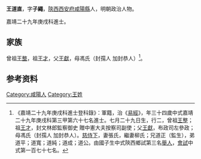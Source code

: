 {{明清人物信息框
| 姓名 = 王道直
| 原名 =
| 圖片名稱= 
| 圖片大小 =
| 圖片說明 = 
| 最高職務 =
| 國家 = 大明 
| 爵位 =
| 籍貫 = [[陝西|陝西]][[西安府|西安府]][[咸陽縣|咸陽縣]]
| 族裔 = 
| 字號 = 
| 諡號 =
| 出生日期 = 七月二十九日
| 出生地點 = 
| 逝世日期 = 卒年不詳 
| 逝世地點 =
| 墓葬 =
| 配偶 = 張氏、柳氏
| 親屬 = 
| 出身 =
* 嘉靖二十九年庚戌科同進士出身
| 經歷 =
| 著作 = 
}}
'''王道直'''{{BD|1517年||？年||}}，字'''子繩'''，[[陝西|陝西]][[西安府|西安府]][[咸陽縣|咸陽縣]]人，明朝政治人物。

嘉靖二十九年庚戌科進士。

== 家族 ==
曾祖[[王整|王整]]，祖[[王才|王才]]，父[[王獻|王獻]]，母馮氏（封孺人 加封恭人）<ref>《嘉靖二十九年庚戌科進士登科錄》：軍籍，治《[[易經|易經]]》，年三十四歲中式嘉靖二十九年庚戌科第三甲第六十七名進士。七月二十九日生，行二，曾祖[[王整|王整]]；祖[[王才|王才]]，封文林郎監察御史 贈中憲大夫按察司副使；父[[王獻|王獻]]，布政司左參政；母馮氏（封孺人 加封恭人）。[[慈侍下|慈侍下]]，妻張氏，繼妻柳氏；兄道正（監生），弟道平；道寬；道純；道成；道公。由國子生中式陝西鄉試第三名[[舉人|舉人]]，[[會試|會試]]中式第一百七十七名。</ref>。

== 参考资料 ==
{{reflist}}

{{嘉靖二十九年庚戌科殿试金榜}}

{{Authority control}}
{{DEFAULTSORT:}}
[[Category:咸陽人|Category:咸陽人]]
[[Category:王姓|Category:王姓]]


{{明朝人物小作品}}